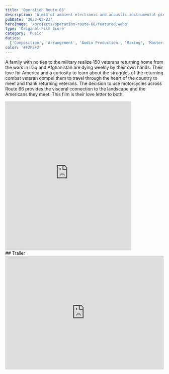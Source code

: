```yaml
---
title: 'Operation Route 66'
description: 'A mix of ambient electronic and acoustic instrumental pieces written to picture.'
pubDate: '2023-02-23'
heroImage: '/projects/operation-route-66/featured.webp'
type: 'Original Film Score'
category: 'Music'
duties:
  ['Composition', 'Arrangement', 'Audio Production', 'Mixing', 'Mastering']
color: '#F2F2F2'
---
```

A family with no ties to the military realize 150 veterans returning home from the wars in Iraq and Afghanistan are dying weekly by their own hands. Their love for America and a curiosity to learn about the struggles of the returning combat veteran compel them to travel through the heart of the country to meet and thank returning veterans. The decision to use motorcycles across Route 66 provides the visceral connection to the landscape and the Americans they meet. This film is their love letter to both.
<div class="grid grid-cols-1 gap-8 p-12 justify-center mx-auto items-center">
    <div>
        <iframe
            style="border: 0; width: 100%; max-width: 400px; height: 472px;"
            src="https://bandcamp.com/EmbeddedPlayer/album=2862705722/size=large/bgcol=ffffff/linkcol=e99708/artwork=small/transparent=true/"
            class="mx-auto" seamless
        >
            <a href="https://jordankeller.bandcamp.com/album/operation-route-66-original-score">
                Operation Route 66: Original Score by Jordan Keller
            </a>
        </iframe>
    </div>
## Trailer

   <div>
        <iframe
            src="https://player.vimeo.com/video/119188741"
            style="width: 100%; max-width: 640px; height: 360px; border: 0;"
            allow="autoplay; fullscreen; picture-in-picture"
             class="mx-auto"
             allowfullscreen
        ></iframe>
    </div> 

</div>
